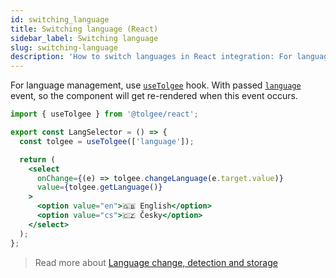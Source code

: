```yaml
---
id: switching_language
title: Switching language (React)
sidebar_label: Switching language
slug: switching-language
description: 'How to switch languages in React integration: For language management, use useCurrentLanguage and useSetLanguage hooks.'
---
```


For language management, use [`useTolgee`](./api#hook-usetolgee) hook. With passed [`language`](/api/core_package/events.mdx) event, so the component will get re-rendered when this event occurs.

```jsx
import { useTolgee } from '@tolgee/react';

export const LangSelector = () => {
  const tolgee = useTolgee(['language']);

  return (
    <select
      onChange={(e) => tolgee.changeLanguage(e.target.value)}
      value={tolgee.getLanguage()}
    >
      <option value="en">🇬🇧 English</option>
      <option value="cs">🇨🇿 Česky</option>
    </select>
  );
};
```

> Read more about [Language change, detection and storage](/switching_language.mdx)